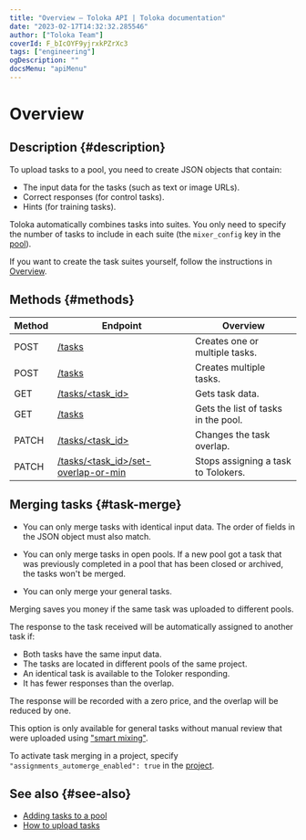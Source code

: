 ```yaml
---
title: "Overview — Toloka API | Toloka documentation"
date: "2023-02-17T14:32:32.285546"
author: ["Toloka Team"]
coverId: F_bIcOYF9yjrxkPZrXc3
tags: ["engineering"]
ogDescription: ""
docsMenu: "apiMenu"
---
```



# Overview

## Description {#description}

To upload tasks to a pool, you need to create JSON objects that contain:

- The input data for the tasks (such as text or image URLs).
- Correct responses (for control tasks).
- Hints (for training tasks).

Toloka automatically combines tasks into suites. You only need to specify the number of tasks to include in each suite (the `mixer_config` key in the [pool](/docs/api/pool)).

If you want to create the task suites yourself, follow the instructions in [Overview](/docs/api/task-suite).

## Methods {#methods}

Method | Endpoint | Overview
----- | ----- | -----
POST | [/tasks](/docs/api/create-task) | Creates one or multiple tasks.
POST | [/tasks](/docs/api/create-tasks-batch) | Creates multiple tasks.
GET | [/tasks/<task_id>](/docs/api/get-task) | Gets task data.
GET | [/tasks](/docs/api/get-tasks-list) | Gets the list of tasks in the pool.
PATCH | [/tasks/<task_id>](/docs/api/edit-task-overlap) | Changes the task overlap.
PATCH | [/tasks/<task_id>/set-overlap-or-min](/docs/api/set-min-task-overlap) | Stops assigning a task to Tolokers.

## Merging tasks {#task-merge}

<Note mode="restriction" title="Restriction">

- You can only merge tasks with identical input data. The order of fields in the JSON object must also match.

- You can only merge tasks in open pools. If a new pool got a task that was previously completed in a pool that has been closed or archived, the tasks won't be merged.

- You can only merge your general tasks.

</Note>

Merging saves you money if the same task was uploaded to different pools.

The response to the task received will be automatically assigned to another task if:

- Both tasks have the same input data.
- The tasks are located in different pools of the same project.
- An identical task is available to the Toloker responding.
- It has fewer responses than the overlap.

The response will be recorded with a zero price, and the overlap will be reduced by one.

This option is only available for general tasks without manual review that were uploaded using ["smart mixing"](/docs/guide/task_upload).

To activate task merging in a project, specify `"assignments_automerge_enabled": true` in the [project](/docs/api/project).

## See also {#see-also}

- [Adding tasks to a pool](/docs/guide/pool)
- [How to upload tasks](/docs/guide/task_upload)

<ContactGuideSupport/>

